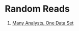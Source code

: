 # Random Reads

1. [Many Analysts, One Data Set](https://journals.sagepub.com/doi/10.1177/2515245917747646)
